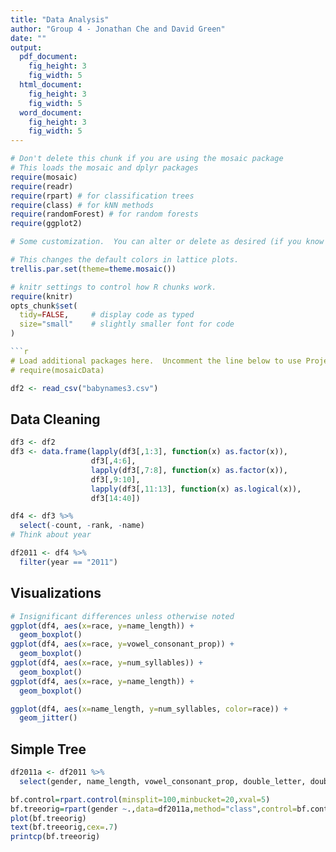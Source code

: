 ```yaml
---
title: "Data Analysis"
author: "Group 4 - Jonathan Che and David Green"
date: ""
output: 
  pdf_document:
    fig_height: 3
    fig_width: 5
  html_document:
    fig_height: 3
    fig_width: 5
  word_document:
    fig_height: 3
    fig_width: 5
---
```



```r
# Don't delete this chunk if you are using the mosaic package
# This loads the mosaic and dplyr packages
require(mosaic)
require(readr)
require(rpart) # for classification trees
require(class) # for kNN methods
require(randomForest) # for random forests
require(ggplot2)
```

```r
# Some customization.  You can alter or delete as desired (if you know what you are doing).

# This changes the default colors in lattice plots.
trellis.par.set(theme=theme.mosaic())  

# knitr settings to control how R chunks work.
require(knitr)
opts_chunk$set(
  tidy=FALSE,     # display code as typed
  size="small"    # slightly smaller font for code
)

```r
# Load additional packages here.  Uncomment the line below to use Project MOSAIC data sets.
# require(mosaicData)   
```

```r
df2 <- read_csv("babynames3.csv")
```

## Data Cleaning

```r
df3 <- df2
df3 <- data.frame(lapply(df3[,1:3], function(x) as.factor(x)),
                  df3[,4:6],
                  lapply(df3[,7:8], function(x) as.factor(x)),
                  df3[,9:10],
                  lapply(df3[,11:13], function(x) as.logical(x)),
                  df3[14:40])

df4 <- df3 %>%
  select(-count, -rank, -name)
# Think about year

df2011 <- df4 %>%
  filter(year == "2011")
```

## Visualizations

```r
# Insignificant differences unless otherwise noted
ggplot(df4, aes(x=race, y=name_length)) +
  geom_boxplot()
ggplot(df4, aes(x=race, y=vowel_consonant_prop)) +
  geom_boxplot()
ggplot(df4, aes(x=race, y=num_syllables)) +
  geom_boxplot()
ggplot(df4, aes(x=race, y=name_length)) +
  geom_boxplot()

ggplot(df4, aes(x=name_length, y=num_syllables, color=race)) +
  geom_jitter()
```


## Simple Tree

```r
df2011a <- df2011 %>%
  select(gender, name_length, vowel_consonant_prop, double_letter, double_vowel, double_consonant, num_syllables)

bf.control=rpart.control(minsplit=100,minbucket=20,xval=5)
bf.treeorig=rpart(gender ~.,data=df2011a,method="class",control=bf.control)
plot(bf.treeorig)
text(bf.treeorig,cex=.7)
printcp(bf.treeorig)
```

